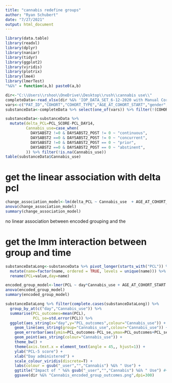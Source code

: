 ---
title: "cannabis redefine groups"
author: "Ryan Schubert"
date: "7/27/2021"
output: html_document
---

```{r setup, include=FALSE}
library(data.table)
library(readxl)
library(dplyr)
library(naniar)
library(tidyr)
library(ggplot2)
library(viridis)
library(plotrix)
library(lme4)
library(lmerTest)
"%&%" = function(a,b) paste0(a,b)
```


```{r cars}
dir<-"C:\\Users\\rshoo\\OneDrive\\Desktop\\rush\\cannabis use\\"
completeData<-read_xlsx(dir %&% 'IOP_DATA_SET_6-12-2020 with Manual Corrections.xlsx',na = "-")
vars<-c("PAT_ID","COHORT","COHORT_TYPE","AGE_AT_COHORT_START","gender","DAYSABST" %&% 1:8,"DAYSABST" %&% 1:8 %&% "_POST","PCL_SCORE","PCL_DAY" %&% 2:14)
substanceData<-completeData %>% select(one_of(vars)) %>% filter(!(COHORT %in% 1:3))

```
```{r}
substanceData<-substanceData %>% 
  mutate(delta_PCL=PCL_SCORE-PCL_DAY14,
         Cannabis_use=case_when(
           DAYSABST2 !=0 & DAYSABST2_POST != 0 ~ "continuous",
           DAYSABST2 ==0 & DAYSABST2_POST != 0 ~ "concurrent",
           DAYSABST2 !=0 & DAYSABST2_POST == 0 ~ "prior",
           DAYSABST2 ==0 & DAYSABST2_POST == 0 ~ "abstinent",
         )) %>% filter(!is.na(Cannabis_use))
table(substanceData$Cannabis_use)

```


# get the linear association with delta pcl

```{r}

change_association_model<-lm(delta_PCL ~ Cannabis_use  + AGE_AT_COHORT_START + gender + COHORT_TYPE,data=substanceData)
anova(change_association_model)
summary(change_association_model)

```

no linear association between encoded grouping and the 


# get the lmm interaction between group and time


```{r}

substanceDataLong<-substanceData %>% pivot_longer(starts_with("PCL")) %>%
  mutate(name=factor(name, ordered = TRUE, levels = unique(name))) %>%
  rename(PCL=value,day=name)

encoded_group_model<-lmer(PCL ~ day*Cannabis_use + AGE_AT_COHORT_START + gender + COHORT_TYPE + (1|PAT_ID),substanceDataLong)
anova(encoded_group_model)
summary(encoded_group_model)

substanceDataLong %>% filter(complete.cases(substanceDataLong)) %>%
  group_by_at(c("day","Cannabis_use")) %>%
  summarise(PCL_outcomes=mean(PCL),
            PCL_se=std.error(PCL)) %>%
  ggplot(aes_string(x="day",y="PCL_outcomes",colour="Cannabis_use")) +
    geom_line(aes_string(group="Cannabis_use",colour="Cannabis_use")) +
    geom_errorbar(aes(ymin=PCL_outcomes-PCL_se,ymax=PCL_outcomes+PCL_se)) +
    geom_point(aes_string(colour="Cannabis_use")) +
    theme_bw() +
    theme(axis.text.x = element_text(angle = 45,, hjust=1)) +
    ylab("PCL-5 score") +
    xlab("Day administered") +
    scale_colour_viridis(discrete=T) +
    labs(colour = gsub("_user","","Cannabis") %&% " Use") +
    ggtitle("Impact of " %&% gsub("_user","","Cannabis") %&% " Use") #+
    ggsave(dir %&% "Cannabis_encoded_group_outcomes.png",dpi=300)
```





